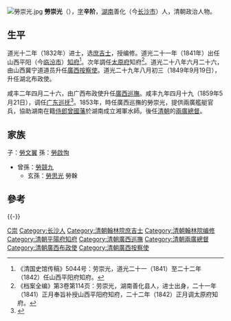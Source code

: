 [[File:勞崇光.jpg|thumb]]
'''勞崇光'''（{{bd|1802年||1867年|catIdx=L勞}}），[[表字|字]]'''辛阶'''，[[湖南|湖南]]善化（今[[长沙市|长沙市]]）人，清朝政治人物。

==生平==
道光十二年（1832年）进士，选[[庶吉士|庶吉士]]，授编修。道光二十一年（1841年）出任山西平阳（今[[临汾市|临汾市]]）[[知府|知府]]<ref>《清国史馆传稿》5044号：劳崇光，道光二十一（1841）至二十二年（1842）任山西平阳府知府。</ref>。次年調任[[太原府|太原府]]知府<ref>《档案全编》第3卷第114页：劳崇光，湖南善化县人，进士出身，二十一年（1841）正月奉旨补授山西平阳府知府，二十二年（1842）正月调太原府知府。</ref>。道光二十八年六月二十六，由山西冀宁道道员升任[[廣西按察使|廣西按察使]]。道光二十九年八月初三（1849年9月19日），升任湖北布政使。

咸丰二年四月二十六，由广西布政使升任[[廣西巡撫|廣西巡撫]]。咸丰九年四月十九（1859年5月21日），调任[[广东巡抚|广东巡抚]]<ref>{{cite news|author=广西地方志|title=《广西通志 政府志 第一篇 晚清广西省政府及农民政权 第一章 政府机构》|url=http://www.gxdqw.com/bin/mse.exe?seachword=&K=a&A=15&rec=4&run=13|accessdate=2013-01-18|newspaper=广西地方志|deadurl=yes|archiveurl=https://web.archive.org/web/20131014120404/http://www.gxdqw.com/bin/mse.exe?seachword=&K=a&A=15&rec=4&run=13|archivedate=2013-10-14}}</ref>。1853年，時任廣西巡撫的勞崇光，提供兩廣艦艇官兵，協助湖南在籍[[侍郎|侍郎]][[曾國藩|曾國藩]]於湖南成立湘軍水師。後任[[清朝|清朝]]的[[兩廣總督|兩廣總督]]。

==家族==
子：[[勞文翼|勞文翼]]
孫：[[勞啟恂|勞啟恂]]
*曾孫：[[勞競九|勞競九]]
**玄孫：[[勞思光|勞思光]] 勞榦

==參考==
{{reflist}}
{{-}}
{{start box}}
{{s-off}}
{{s-before|[[柏貴|柏貴]]}}
{{s-title|[[兩廣總督|兩廣總督]]|1859年5月21日－1862年10月17日}}
{{s-after|[[劉長佑|劉長佑]]}}
{{succession box|[[鄒鳴鶴|鄒鳴鶴]]|[[曹澍鍾|曹澍鍾]]|清朝廣西巡撫|咸丰二年四月二十六 - 咸丰九年四月十九<br /><small>1852年6月12日 - 1859年5月21日</small>}}
{{succession box|[[張雲藻|張雲藻]]|[[吳鼎昌_(道光進士)|吳鼎昌]]|[[清朝|清朝]][[廣西布政使|廣西布政使]]|道光二十九年八月十八 - 咸丰二年四月二十六<br /><small>1849年10月4日 - 1852年6月13日</small>}}
{{succession box|[[馮德馨|馮德馨]]|[[吳鼎昌_(道光進士)|吳鼎昌]]|[[清朝|清朝]][[廣西按察使|廣西按察使]]|道光二十八年六月二十六 - 道光二十九年八月初三<br /><small>1848年7月26日 - 1849年9月19日</small>}}
{{end box}}

{{道光十二年壬辰恩科殿試金榜}}

{{Authority control}}

{{DEFAULTSORT:Lao勞}}
[[Category:勞姓|C崇]]
[[Category:长沙人|Category:长沙人]]
[[Category:清朝翰林院庶吉士|Category:清朝翰林院庶吉士]]
[[Category:清朝翰林院编修|Category:清朝翰林院编修]]
[[Category:清朝平陽府知府|Category:清朝平陽府知府]]
[[Category:清朝廣西巡撫|Category:清朝廣西巡撫]]
[[Category:清朝兩廣總督|Category:清朝兩廣總督]]
[[Category:清朝廣西布政使|Category:清朝廣西布政使]]
[[Category:清朝廣西按察使|Category:清朝廣西按察使]]


{{清朝人物小作品}}